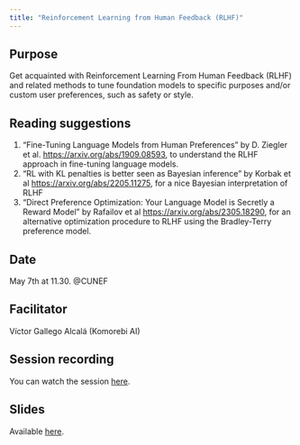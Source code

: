 ```yaml
---
title: "Reinforcement Learning from Human Feedback (RLHF)"
---
```


## Purpose

Get acquainted with Reinforcement Learning From Human Feedback (RLHF) and related methods to tune foundation models to specific purposes and/or custom user preferences, such as safety or style.

## Reading suggestions

 1. "Fine-Tuning Language Models from Human Preferences" by D. Ziegler et al. [https://arxiv.org/abs/1909.08593](https://arxiv.org/abs/1909.08593), to understand the RLHF approach in fine-tuning language models.
 2. "RL with KL penalties is better seen as Bayesian inference" by Korbak et al [https://arxiv.org/abs/2205.11275](https://arxiv.org/abs/2205.11275), for a nice Bayesian interpretation of RLHF
 3. "Direct Preference Optimization: Your Language Model is Secretly a Reward Model" by Rafailov et al [https://arxiv.org/abs/2305.18290](https://arxiv.org/abs/2305.18290), for an alternative optimization procedure to RLHF using the Bradley-Terry preference model.

## Date

May 7th at 11.30. @CUNEF

## Facilitator

Víctor Gallego Alcalá (Komorebi AI)

## Session recording

You can watch the session [here](https://youtube.com/live/Al7AC86LTAY).

## Slides

Available [here](slides/session4/rlhf-slides.pdf).